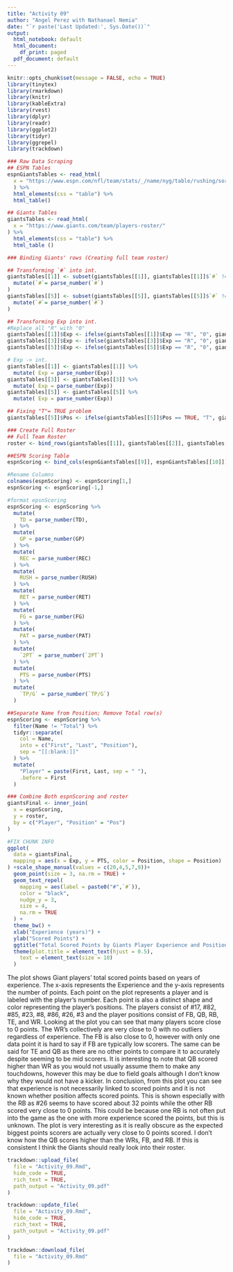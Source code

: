 ```yaml
---
title: "Activity 09"
author: "Angel Perez with Nathanael Nemia"
date: "`r paste('Last Updated:', Sys.Date())`"
output:
  html_notebook: default
  html_document:
    df_print: paged
  pdf_document: default
---
```


```r
knitr::opts_chunk$set(message = FALSE, echo = TRUE)
library(tinytex)
library(rmarkdown)
library(knitr)
library(kableExtra)
library(rvest)
library(dplyr)
library(readr)
library(ggplot2)
library(tidyr)
library(ggrepel)
library(trackdown)

```

```r
### Raw Data Scraping
## ESPN Tables
espnGiantsTables <- read_html(
  x = "https://www.espn.com/nfl/team/stats/_/name/nyg/table/rushing/sort/yardsPerRushAttempt/dir/asc"
  ) %>%
  html_elements(css = "table") %>%
  html_table()

## Giants Tables
giantsTables <- read_html(
  x = "https://www.giants.com/team/players-roster/"
) %>%
  html_elements(css = "table") %>%
  html_table ()

```

```r
### Binding Giants' rows (Creating full team roster)

## Transforming `#` into int. 
giantsTables[[1]] <- subset(giantsTables[[1]], giantsTables[[1]]$`#` != "-") %>%
  mutate(`#`= parse_number(`#`)
) 
giantsTables[[5]] <- subset(giantsTables[[5]], giantsTables[[5]]$`#` != "-") %>%
  mutate(`#`= parse_number(`#`)
) 

## Transforming Exp into int.
#Replace all "R" with "0"
giantsTables[[1]]$Exp <- ifelse(giantsTables[[1]]$Exp == "R", "0", giantsTables[[1]]$Exp )
giantsTables[[3]]$Exp <- ifelse(giantsTables[[3]]$Exp == "R", "0", giantsTables[[3]]$Exp )
giantsTables[[5]]$Exp <- ifelse(giantsTables[[5]]$Exp == "R", "0", giantsTables[[5]]$Exp ) 

# Exp -> int.
giantsTables[[1]] <- giantsTables[[1]] %>%
  mutate( Exp = parse_number(Exp))
giantsTables[[3]] <- giantsTables[[3]] %>%
  mutate( Exp = parse_number(Exp))
giantsTables[[5]] <- giantsTables[[5]] %>%
  mutate( Exp = parse_number(Exp))

## Fixing "T"= TRUE problem
giantsTables[[5]]$Pos <- ifelse(giantsTables[[5]]$Pos == TRUE, "T", giantsTables[[5]]$Pos)

```

```r
### Create Full Roster
## Full Team Roster
roster <- bind_rows(giantsTables[[1]], giantsTables[[2]], giantsTables[[3]], giantsTables[[4]], giantsTables[[5]])

##ESPN Scoring Table
espnScoring <- bind_cols(espnGiantsTables[[9]], espnGiantsTables[[10]])

```

```r
#Rename Columns
colnames(espnScoring) <- espnScoring[1,]
espnScoring <- espnScoring[-1,]

#format epsnScoring
espnScoring <- espnScoring %>%
  mutate(
    TD = parse_number(TD), 
  ) %>%
  mutate(
    GP = parse_number(GP)
  ) %>%
  mutate(
    REC = parse_number(REC)
  ) %>%
  mutate(
    RUSH = parse_number(RUSH)
  ) %>%
  mutate(
    RET = parse_number(RET)
  ) %>%
  mutate(
    FG = parse_number(FG)
  ) %>%
  mutate(
    PAT = parse_number(PAT)
  ) %>%
  mutate(
    `2PT` = parse_number(`2PT`)
  ) %>%
  mutate(
    PTS = parse_number(PTS)
  ) %>%
  mutate(
    `TP/G` = parse_number(`TP/G`)
  )

##Separate Name from Position; Remove Total row(s)
espnScoring <- espnScoring %>%
  filter(Name != "Total") %>%
  tidyr::separate(
    col = Name,
    into = c("First", "Last", "Position"),
    sep = "[[:blank:]]"
  ) %>%
  mutate(
    "Player" = paste(First, Last, sep = " "),
    .before = First
  )

```

```r
### Combine Both espnScoring and roster
giantsFinal <- inner_join(
  x = espnScoring,
  y = roster,
  by = c("Player", "Position" = "Pos")
)
```

```r
#FIX CHUNK INFO
ggplot(
  data = giantsFinal,
  mapping = aes(x = Exp, y = PTS, color = Position, shape = Position)
) +scale_shape_manual(values = c(20,4,5,7,9))+
  geom_point(size = 3, na.rm = TRUE) +
  geom_text_repel(
    mapping = aes(label = paste0("#",`#`)),
    color = "black",
    nudge_y = 3,
    size = 4,
    na.rm = TRUE
  ) +
  theme_bw() +
  xlab("Experience (years)") +
  ylab("Scored Points") +
  ggtitle("Total Scored Points by Giants Player Experience and Position") +
  theme(plot.title = element_text(hjust = 0.5),
    text = element_text(size = 10)
  )
```

The plot shows Giant players' total scored points based on years of experience. The x-axis represents the Experience and the y-axis represents the number of points. Each point on the plot represents a player and is labeled with the player's number. Each point is also a distinct shape and color representing the player's positions. The players consist of #17, #82, #85, #23, #8, #86, #26, #3 and the player positions consist of FB, QB, RB, TE, and WR. Looking at the plot you can see that many players score close to 0 points. The WR's collectively are very close to 0 with no outliers regardless of experience. The FB is also close to 0, however with only one data point it is hard to say if FB are typically low scorers. The same can be said for TE and QB as there are no other points to compare it to accurately despite seeming to be mid scorers. It is interesting to note that QB scored higher than WR as you would not usually assume them to make any touchdowns, however this may be due to field goals although I don't know why they would not have a kicker. In conclusion, from this plot you can see that experience is not necessarily linked to scored points and it is not known whether position affects scored points. This is shown especially with the RB as #26 seems to have scored about 32 points while the other RB scored very close to 0 points. This could be because one RB is not often put into the game as the one with more experience scored the points, but this is unknown. The plot is very interesting as it is really obscure as the expected biggest points scorers are actually very close to 0 points scored. I don't know how the QB scores higher than the WRs, FB, and RB. If this is consistent I think the Giants should really look into their roster.

```r

trackdown::upload_file(
  file = "Activity_09.Rmd",
  hide_code = TRUE,
  rich_text = TRUE,
  path_output = "Activity_09.pdf"
)

trackdown::update_file(
  file = "Activity_09.Rmd",
  hide_code = TRUE,
  rich_text = TRUE,
  path_output = "Activity_09.pdf"
)

trackdown::download_file(
  file = "Activity_09.Rmd"
)
```
